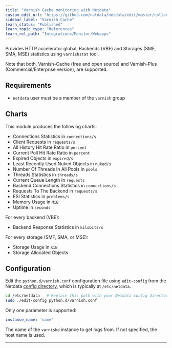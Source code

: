 ```yaml
---
title: "Varnish Cache monitoring with Netdata"
custom_edit_url: "https://github.com/netdata/netdata/edit/master/collectors/python.d.plugin/varnish/README.md"
sidebar_label: "Varnish Cache"
learn_status: "Published"
learn_topic_type: "References"
learn_rel_path: "Integrations/Monitor/Webapps"
---
```



Provides HTTP accelerator global, Backends (VBE) and Storages (SMF, SMA, MSE) statistics using `varnishstat` tool.

Note that both, Varnish-Cache (free and open source) and Varnish-Plus (Commercial/Enterprise version), are supported.

## Requirements

-   `netdata` user must be a member of the `varnish` group 

## Charts

This module produces the following charts:

-   Connections Statistics in `connections/s`
-   Client Requests in `requests/s`
-   All History Hit Rate Ratio in `percent`
-   Current Poll Hit Rate Ratio in `percent`
-   Expired Objects in `expired/s`
-   Least Recently Used Nuked Objects in `nuked/s`
-   Number Of Threads In All Pools in `pools`
-   Threads Statistics in `threads/s`
-   Current Queue Length in `requests`
-   Backend Connections Statistics in `connections/s`
-   Requests To The Backend in `requests/s`
-   ESI Statistics in `problems/s`
-   Memory Usage in `MiB`
-   Uptime in `seconds`

For every backend (VBE):

-   Backend Response Statistics in `kilobits/s`

For every storage (SMF, SMA, or MSE):

-   Storage Usage in `KiB` 
-   Storage Allocated Objects

## Configuration

Edit the `python.d/varnish.conf` configuration file using `edit-config` from the Netdata [config
directory](/docs/nightly/setup), which is typically at `/etc/netdata`.

```bash
cd /etc/netdata   # Replace this path with your Netdata config directory, if different
sudo ./edit-config python.d/varnish.conf
```

Only one parameter is supported:

```yaml
instance_name: 'name'
```

The name of the `varnishd` instance to get logs from. If not specified, the host name is used.

---


